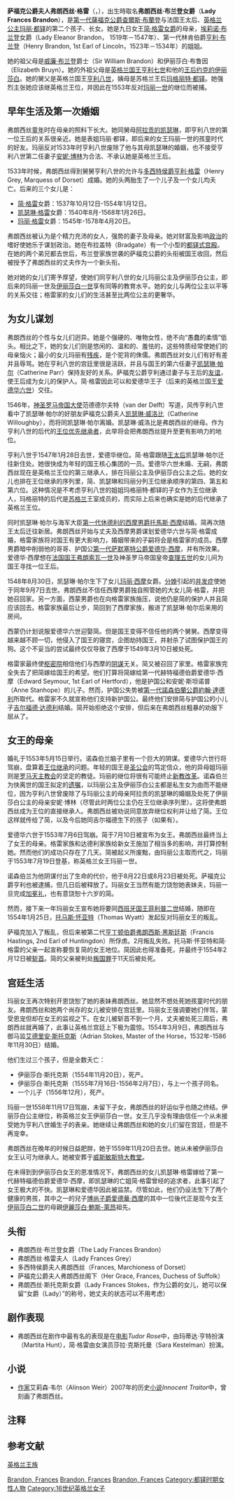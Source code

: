 {{noteTA
|1=zh-hans: 弗朗西丝;zh-hk: 法蘭西絲;zh-tw: 法蘭西絲;
|2=zh-hans: 简;zh-hk: 珍;zh-tw: 珍;
|3=zh-hans: 格雷;zh-hk: 格雷;zh-tw: 葛雷;
|4=zh-hans: 埃莉诺;zh-hk: 愛蓮娜;zh-tw: 愛蓮娜;
}}
{{Infobox royalty
| name   = 法蘭西絲·格雷
| title = 萨福克公爵夫人
| image     = Lady Frances Brandon.jpg
| image_size     = 100px
| caption  = 萨福克公爵夫人弗朗西丝
| birth_date = 1517年7月16日
| birth_place = {{ENG}}
| death_date  = {{death date and age|1559|11|20|1517|7|16}}
| death_place = {{ENG}}
| occupation     = [[英國|英國]][[貴族|貴族]]
| spouse = [[亨利·格雷，第一代薩福克公爵|亨利·格雷，第一代薩福克公爵]]<br>[[艾德里安·斯托克斯|艾德里安·斯托克斯]]
| father = [[第一代薩福克公爵查爾斯·布蘭登|第一代薩福克公爵查爾斯·布蘭登]]
| mother = 法國王后[[玛丽·都铎_(法国王后)|瑪麗·都鐸]]
| issue = 英格兰女王[[简·格雷|简·格雷]]<br>赫特福德伯爵夫人[[凯瑟琳·格雷|凯瑟琳·格雷]]<br>[[玛丽·格雷|玛丽·格雷]]<br>伊莉莎白·斯托克斯
}}

'''萨福克公爵夫人弗朗西丝·格雷'''（{{lang-en|'''Frances Grey, Duchess of Suffolk'''}}，{{bd|1517年|7月16日|1559年|11月20日}}），出生時取名'''弗朗西丝·布兰登女爵'''（'''Lady Frances Brandon'''），是[[第一代薩福克公爵查爾斯·布蘭登|第一代薩福克公爵查爾斯·布蘭登]]与法国王太后、[[英格兰|英格兰]][[公主|公主]][[玛丽·都铎_(法国王后)|玛丽·都铎]]的第二个孩子、长女。她是九日女王[[简·格雷|简·格雷女爵]]的母亲，[[埃莉诺·布兰登|埃莉诺·布兰登]]女爵（Lady Eleanor Brandon， 1519年－1547年）、第一代林肯伯爵[[亨利·布兰登|亨利·布兰登]]（Henry Brandon, 1st Earl of Lincoln，1523年－1534年）的姐姐。

她的祖父母是[[威廉·布兰登|威廉·布兰登]]爵士（Sir William Brandon）和伊丽莎白·布鲁因（Elizabeth Bruyn）。她的外祖父母是[[英格兰国王|英格兰国王]][[亨利七世_(英格兰)|亨利七世]]和他的[[王后|王后]][[约克的伊丽莎白_(英格兰王后)|约克的伊丽莎白]]。她的舅父是英格兰国王[[亨利八世|亨利八世]]，姨母是苏格兰王后[[玛格丽特·都铎|玛格丽特·都铎]]。她强烈主张她应该继英格兰王位，并因此在1553年反对[[玛丽一世_(英格兰)|玛丽一世]]的继位而被捕。

== 早年生活及第一次婚姻 ==

弗朗西丝[[童年|童年]]时在母亲的照料下长大。她同舅母[[阿拉贡的凯瑟琳|阿拉贡的凯瑟琳]]，即亨利八世的第一位王后的关系很亲近。她是表姐玛丽·都铎，即后来的女王玛丽一世的孩童时代的好友。玛丽反对1533年时亨利八世废除了他与其母凯瑟琳的婚姻，也不接受亨利八世第二任妻子[[安妮·博林|安妮·博林]]为合法、不承认她是英格兰王后。

1533年时候，弗朗西丝得到舅舅亨利八世的允许与[[多西特侯爵|多西特侯爵]][[亨利·格雷_(萨福克公爵)|亨利·格雷]]（Henry Grey, Marquess of Dorset）成婚。她的头两胎生了一个儿子及一个女儿均夭亡。后来的三个女儿是：
* [[简·格雷|简·格雷]]女爵：1537年10月12日-1554年1月12日。
* [[凯瑟琳·格雷|凯瑟琳·格雷]]女爵：1540年8月-1568年1月26日。
* [[玛丽·格雷|玛丽·格雷]]女爵：1545年-1578年4月20日。

弗朗西丝被认为是个精力充沛的女人，强势的妻子及母亲。她对财富及影响[[政治|政治]]的嗜好使她乐于谋划政治。她在布拉盖特（Bradgate）有一个小型的[[都铎式建筑|都铎式]][[宫殿|宫殿]]。在她的两个弟兄都去世后，布兰登家族世袭的萨福克公爵的头衔被国王收回，然后被授予了弗朗西丝的丈夫作为一个新头衔。

她对她的女儿们寄予厚望，使她们同亨利八世的女儿玛丽公主及伊丽莎白公主，即后来的玛丽一世及[[伊丽莎白一世_(英格兰)|伊丽莎白一世]]享有同等的教育水平。她的女儿与两位公主以平等的关系交往；格雷家的女儿们的生活甚至比两位公主的更奢华。

== 为女儿谋划 ==

弗朗西丝的个性与女儿们迥异。她是个强硬的、唯物女性，绝不向“愚蠢的柔情”低头。相比之下，她的女儿们则是悠闲的、温和的、羞怯的，这些特质经常使她们的母亲恼火；最小的女儿玛丽有[[残疾|残疾]]，是个驼背的侏儒。弗朗西丝对女儿们有好有差并且辱骂。她在亨利八世的宫廷里很是活跃，并且与国王的第六任妻子[[凯瑟琳·帕尔|凯瑟琳·帕尔]]（Catherine Parr）保持友好的关系。萨福克公爵亨利通过妻子与王后的[[友谊|友谊]]，使王后成为女儿的保护人。简·格雷因此可以和爱德华王子（后来的英格兰国王[[爱德华六世|爱德华六世]]）交往。

1546年，[[神圣罗马帝国|神圣罗马帝国]][[大使|大使]]范德德尔夫特（van der Delft）写道，风传亨利八世看中了凯瑟琳·帕尔的好朋友萨福克公爵夫人[[凯瑟琳·威洛比|凯瑟琳·威洛比]]（Catherine Willoughby），而将同凯瑟琳·帕尔离婚。凯瑟琳·威洛比是弗朗西丝的继母。作为亨利八世的后代的[[英国王位继承|王位优先继承者]]，此举将会把弗朗西丝提升至更有影响力的地位。

亨利八世于1547年1月28日去世，爱德华继位。简·格雷跟随[[王太后|王太后]]凯瑟琳·帕尔迁往新住处。她很快成为年轻的国王核心集团的一员。爱德华六世未婚、无嗣，弗朗西丝现在是英格兰王位的第三继承人，排在玛丽公主及伊丽莎白公主之后。她的女儿也排在王位继承的序列里，简、凯瑟琳和玛丽分列王位继承顺序的第四、第五和第六位。这种情况是不考虑亨利八世的姐姐玛格丽特·都铎的子女作为王位继承人，玛格丽特的后代是[[苏格兰|苏格兰]]王室成员的，而实际上后来也确实是她的后代继承了英格兰王位{{notetag|指英格兰[[斯图亚特王朝|斯图亚特王朝]]第一代国王[[詹姆士一世_(英格兰)|詹姆士一世]]。}}。

同时凯瑟琳·帕尔与海军大臣[[第一代休德利的西摩男爵托馬斯·西摩|第一代休德利的西摩男爵托馬斯·西摩]]结婚。简再次随王太后迁往新居。弗朗西丝开始与丈夫及西摩男爵谋划爱德华六世与简·格雷成婚，格雷家族将对国王有更大影响力，婚姻带来的子嗣将会是格雷家的成员。西摩男爵暗中削弱他的哥哥、护国公[[第一代萨默塞特公爵爱德华·西摩|第一代萨默塞特公爵爱德华·西摩]]，并有所效果。爱德华·西摩想在[[法国国王|法国国王]][[弗朗索瓦一世_(法兰西)|弗朗索瓦一世]]及神圣罗马帝国皇帝[[查理五世_(神圣罗马帝国)|查理五世]]的女儿间为国王寻找一位王后。

1548年8月30日，凯瑟琳·帕尔生下了女儿[[玛丽·西摩|玛丽·西摩]]女爵。[[分娩|分娩]]引起的[[并发症|并发症]]使她于同年9月7日去世。弗朗西丝不信任西摩男爵独自照管她的大女儿简·格雷，并把她召回家。另一方面，西蒙男爵也在向格雷家族施压，说他仍是简的保护人并且简应该回去。格雷家族最后让步，简回到了西摩家族，搬进了凯瑟琳·帕尔后来用的房间。

西蒙仍计划说服爱德华六世迎娶简。但是国王变得不信任他的两个舅舅。西摩变得越来越不顾一切，他侵入了国王的寝宫，企图劫持国王，并射杀了试图保护国王的狗。这个不妥当的尝试最终仅仅导致了西摩于1549年3月10日被处死。

格雷家最终使[[英國樞密院|枢密院]]相信他们与西摩的[[阴谋|阴谋]]无关。简又被召回了家里。格雷家族完全失去了把简嫁给国王的希望。他们打算将简嫁给第一代赫特福德伯爵爱德华·西摩（Edward Seymour, 1st Earl of Hertford），他是护国公和安妮·斯坦诺普（Anne Stanhope）的儿子。然而，护国公失势被[[第一代諾森伯蘭公爵約翰·達德利|第一代諾森伯蘭公爵約翰·達德利]]所取代。格雷家不久就宣称他们支持新护国公。最终他们安排简与护国公的小儿子[[吉尔福德·达德利|吉尔福德·达德利]]结婚。简开始拒绝这个安排，但后来在弗朗西丝粗暴的劝服下屈从了。

== 女王的母亲 ==

婚礼于1553年5月15日举行。诺森伯兰脑子里有一个巨大的阴谋。爱德华六世行将驾崩，盘算着[[英国王位继承|王位继承]]的问题。年轻的国王是[[圣公会|圣公会]]的笃定信众，他的异母姐玛丽则是[[罗马天主教会|罗马天主教会]]的坚定的教徒。玛丽的继位将很有可能终止[[新教改革|新教改革]]。诺森伯兰为快离世的国王拟定的[[遗嘱|遗嘱]]，以玛丽公主及伊丽莎白公主都是私生女为由而不能继位{{notetag|诺森伯兰曾考虑过信奉新教，且继位先于弗朗西丝的伊丽莎白公主取代玛丽公主，但是被伊丽莎白公主拒绝了{{r|丘吉尔|page1=403}}。}}，因为亨利八世曾废除了与玛丽公主的母亲阿拉贡的凯瑟琳的婚姻及处死了伊丽莎白公主的母亲安妮·博林（尽管此时两位公主仍在王位继承序列里）。这将使弗朗西丝成为王位的直接继承人。弗朗西丝被劝说同意放弃继位权利并让给了简。王位这样就传给了简，以及今后她同吉尔福德生下的孩子（如果有）。

爱德华六世于1553年7月6日驾崩。简于7月10日被宣布为女王。弗朗西丝最终当上了女王的母亲。格雷家族和达德利家族给新女王施加了相当多的影响，并打算控制她。然而他们的成功只存在了几天。简被起义所废黜，由玛丽公主取而代之，玛丽于1553年7月19日登基，称英格兰女王玛丽一世。

诺森伯兰为他阴谋付出了生命的代价，他于8月22日或8月23日被处死。萨福克公爵亨利也被逮捕，但几日后被释放了。玛丽女王当然有能力饶恕她表妹夫，玛丽一旦完成[[加冕礼|加冕礼]]，也有意饶恕十六岁的简。

然而，接下来一年玛丽女王宣布她将要同[[西班牙国王|西班牙国王]][[腓力二世_(西班牙)|菲利普二世]]结婚，随即在1554年1月25日，[[托马斯·怀亚特|托马斯·怀亚特]]（Thomas Wyatt）发起反对玛丽女王的叛乱。

萨福克加入了叛乱，但后来被第二代[[亨丁顿伯爵|亨丁顿伯爵]][[弗朗西斯·黑斯廷斯|弗朗西斯·黑斯廷斯]]（Francis Hastings, 2nd Earl of Huntingdon）所俘虏。2月叛乱失败。托马斯·怀亚特和简·格雷的父亲一起宣称要恢复简的女王地位。简因此也得准备死，并最终于1554年2月12日被[[斩首|斩首]]。简的父亲被判处[[叛国罪|叛国罪]]于11天后被处死。

== 宫廷生活 ==

玛丽女王再次特别开恩饶恕了她的表妹弗朗西丝。她显然不想处死她孩童时代的朋友。弗朗西丝和她两个尚存的女儿被安排在宫廷里。玛丽女王强调要她们伴驾，蒙受恩宠但却在女王的监视之下。在女儿被斩首不到一个月，丈夫被处死三周后，弗朗西丝就再婚了，此事让英格兰宫廷上下极为震惊。1554年3月9日，弗朗西丝与御马监[[艾德里安·斯托克斯|艾德里安·斯托克斯]]（Adrian Stokes, Master of the Horse，1532年-1586年11月30日）结婚。

他们生过三个孩子，但是全数夭亡：
* 伊丽莎白·斯托克斯（1554年11月20日），死产。
* 伊丽莎白·斯托克斯（1555年7月16日-1556年2月7日），与上一个孩子同名。
* 一个儿子（1556年12月），死产。

玛丽一世1558年11月17日驾崩，未留下子女，弗朗西丝的好运似乎也随之终结。伊丽莎白公主继位，称英格兰女王伊丽莎白一世。女王几乎没有理由信任一个从未接受她为亨利八世婚生子的表亲。她继续让弗朗西丝和她的女儿们留在宫廷，但是不再宠幸。

弗朗西丝在晚年的时候日益肥胖，她于1559年11月20日去世。她从未被伊丽莎白女王认可为继承人。她被安葬于[[威斯敏斯特大教堂|威斯敏斯特大教堂]]。 

在未得到到伊丽莎白女王的恩准情况下，弗朗西丝的女儿凯瑟琳·格雷嫁给了第一代赫特福德伯爵爱德华·西摩，即凯瑟琳的亡姐简·格雷曾经的追求者，此事引起了女王极大的不快。凯瑟琳和爱德华因此被监禁。尽管如此，他们仍设法生下了两个健康的男孩，其中之一的兒子[[博尚子爵愛德華·西摩|博尚子爵愛德華·西摩]]的其中一位後代正是现今女王[[伊丽莎白二世|伊丽莎白二世]]的母親[[伊麗莎白·鮑斯-萊昂|伊麗莎白·鮑斯-萊昂]]祖先。

== 头衔 ==
* 弗朗西丝·布兰登女爵（The Lady Frances Brandon）
* 弗朗西丝·格雷夫人（Lady Frances Grey）
* 多西特侯爵夫人弗朗西丝（Frances, Marchioness of Dorset）
* 萨福克公爵夫人弗朗西丝阁下（Her Grace, Frances, Duchess of Suffolk）
* 弗朗西丝·斯托克斯女爵（Lady Frances Stokes，作为公爵的女儿，她可以保留“女爵（Lady）”的称号，她丈夫的状态可以不用考虑）

== 剧作表现 ==
* 弗朗西丝在剧作中最有名的表现是在[[电影|电影]]''Tudor Rose''中，由玛蒂达·亨特扮演（Martita Hunt），简·格雷由女演员莎拉·克斯托曼（Sara Kestelman）扮演。

== 小说 ==
* [[作家|作家]]艾莉森·韦尔（Alinson Weir）2007年的历史[[小说|小说]]''Innocent Traitor''中，曾刻画了弗朗西丝。

== 注释 ==
{{notefoot}}

== 参考文献 ==
{{reflist|refs=
<ref name="丘吉尔">[[温斯顿·丘吉尔|温斯顿·丘吉尔]]。《英语民族史》薛力敏、林林，译。海口市：南方出版社，2004年2月。ISBN 978-7-80701-039-5 </ref>
}}

{{s-start}}
{{s-hou|<big>萨福克公爵夫人弗朗西丝·格雷</big><br />[[都铎王朝|都铎王朝]]|1517年|7月16日|1559年|11月20日}}
[[英国王室|英格兰王族]]
{{succession box|title=[[英国王位继承|英格兰及爱尔兰王位潜在继承人]]'''<br />''由亨利八世的遗嘱确定''|before=[[伊丽莎白一世_(英格兰)|伊丽莎白·都铎女爵]] 未指定继承人时  |years='''1558年11月17日-1559年11月20日|after=[[凯瑟琳·格雷|凯瑟琳·格雷女爵]]}}
{{s-end}}

{{薩福克公爵夫人}}
{{多塞特侯爵夫人}}
{{Authority control}}
[[Category:都铎王朝|Brandon, Frances]]
[[Category:英國貴族|Brandon, Frances]]
[[Category:帝王親母未得尊后位者|Brandon, Frances]]
[[Category:都铎时期女性人物|Category:都铎时期女性人物]]
[[Category:16世纪英格兰女子|Category:16世纪英格兰女子]]